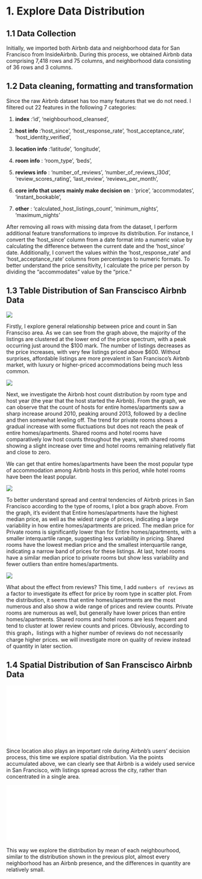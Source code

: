 # 1. Explore Data Distribution


## 1.1 Data Collection

Initially, we imported both Airbnb data and neighborhood data for San Francisco from InsideAirbnb. During this process, we obtained Airbnb data comprising 7,418 rows and 75 columns, and neighborhood data consisting of 36 rows and 3 columns.


## 1.2 Data cleaning, formatting and transformation

Since the raw Airbnb dataset has too many features that we do not need. I filtered out 22 features in the following 7 categories:

1. **index** :'id', 'neighbourhood_cleansed',

2. **host info** :'host_since', 'host_response_rate', 'host_acceptance_rate', 'host_identity_verified',

3. **location info** :'latitude', 'longitude',

4. **room info** : 'room_type', 'beds',

5. **reviews info** : 'number_of_reviews', 'number_of_reviews_l30d', 'review_scores_rating', 'last_review', 'reviews_per_month',

6. **core info that users mainly make decision on** : 'price', 'accommodates', 'instant_bookable',

7. **other** : 'calculated_host_listings_count', 'minimum_nights', 'maximum_nights'

After removing all rows with missing data from the dataset, I perform additional feature transformations to improve its distribution. For instance, I convert the 'host_since' column from a date format into a numeric value by calculating the difference between the current date and the 'host_since' date. Additionally, I convert the values within the 'host_response_rate' and 'host_acceptance_rate' columns from percentages to numeric formats. To better understand the price sensitivity, I calculate the price per person by dividing the "accommodates" value by the "price."


## 1.3 Table Distribution of San Franscisco Airbnb Data


![](diagram/distribution_price.png)


Firstly, I explore general relationship between price and count in San Fransciso area. As we can see from the graph above, the majority of the listings are clustered at the lower end of the price spectrum, with a peak occurring just around the $100 mark. The number of listings decreases as the price increases, with very few listings priced above $600. Without surprises, affordable listings are more prevalent in San Francisco's Airbnb market, with luxury or higher-priced accommodations being much less common.



![](diagram/host_year_count.png)

Next, we investigate the Airbnb host count distribution by room type and host year (the year that the host started the Airbnb). From the graph, we can observe that the count of hosts for entire homes/apartments saw a sharp increase around 2010, peaking around 2013, followed by a decline and then somewhat leveling off. The trend for private rooms shows a gradual increase with some fluctuations but does not reach the peak of entire homes/apartments. Shared rooms and hotel rooms have comparatively low host counts throughout the years, with shared rooms showing a slight increase over time and hotel rooms remaining relatively flat and close to zero.

We can get that entire homes/apartments have been the most popular type of accommodation among Airbnb hosts in this period, while hotel rooms have been the least popular. 


![](diagram/distribution_price_byroomtype.png)

To better understand spread and central tendencies of Airbnb prices in San Francisco according to the type of rooms, I plot a box graph above. From the graph, it's evident that Entire homes/apartments have the highest median price, as well as the widest range of prices, indicating a large variability in how entire homes/apartments are priced. The median price for Private rooms is significantly lower than for Entire homes/apartments, with a smaller interquartile range, suggesting less variability in pricing. Shared rooms have the lowest median price and the smallest interquartile range, indicating a narrow band of prices for these listings. At last, hotel rooms have a similar median price to private rooms but show less variability and fewer outliers than entire homes/apartments.


![](diagram/distribution_price_byreviews.png)

What about the effect from reviews? This time, I add `numbers of reviews` as a factor to investigate its effect for price by room type in scatter plot. From the distribution, it seems that entire homes/apartments are the most numerous and also show a wide range of prices and review counts. Private rooms are numerous as well, but generally have lower prices than entire homes/apartments. Shared rooms and hotel rooms are less frequent and tend to cluster at lower review counts and prices. Obviously, according to this graph，listings with a higher number of reviews do not necessarily charge higher prices. we will investigate more on quality of review instead of quantity in later section.



## 1.4 Spatial  Distribution of San Franscisco Airbnb Data


![](diagram/spatial_distribution.html)

Since location also plays an important role during Airbnb's users' decision process, this time we explore spatial distribution. Via the points accumulated above, we can clearly see that Airbnb is a widely used service in San Francisco, with listings spread across the city, rather than concentrated in a single area.


![](diagram/spatial_distribution_bynhood.html)

This way we explore the distribution by mean of each neighbourhood, similar to the distribution shown in the previous plot, almost every neighborhood has an Airbnb presence, and the differences in quantity are relatively small.






